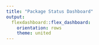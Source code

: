 ```yaml
---
title: "Package Status Dashboard"
output: 
  flexdashboard::flex_dashboard:
    orientation: rows
    theme: united
---
```

